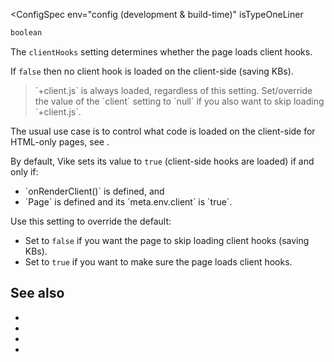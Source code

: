 
<ConfigSpec
  env="config (development & build-time)"
  isTypeOneLiner
>
```ts
boolean
```
</ConfigSpec>

The `clientHooks` setting determines whether the page loads client <Link href="/hooks">hooks</Link>.

If `false` then no client hook is loaded on the client-side (saving KBs).

> <Link href="/client">`+client.js`</Link> is always loaded, regardless of this setting. Set/<Link href="/config#inheritance">override</Link> the value of the `client` setting to `null` if you also want to skip loading `+client.js`.

The usual use case is to control what code is loaded on the client-side for HTML-only pages, see <Link href="/render-modes#html-only" doNotInferSectionTitle />.

By default, Vike sets its value to `true` (client-side hooks are loaded) if and only if:
 - <Link href="/onRenderClient">`onRenderClient()`</Link> is defined, and
 - <Link href="/Page">`Page`</Link> is defined and its <Link href="/meta#api">`meta.env.client`</Link> is `true`.

Use this setting to override the default:
 - Set to `false` if you want the page to skip loading client hooks (saving KBs).
 - Set to `true` if you want to make sure the page loads client hooks.


## See also

- <Link href="/render-modes" />
- <Link href="/render-modes#html-only" />
- <Link href="/client" />
- <Link href="/settings" />

